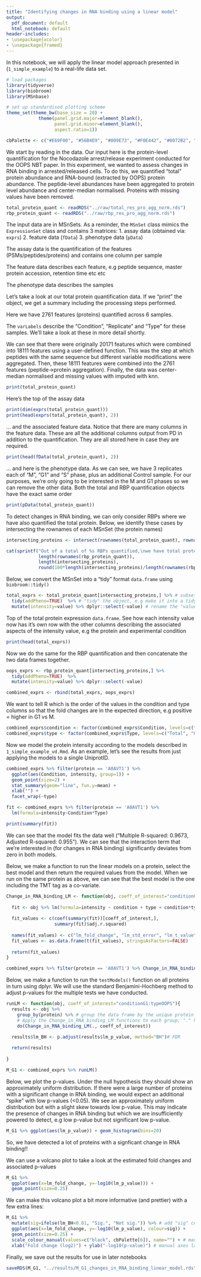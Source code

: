 ```yaml
---
title: "Identifying changes in RNA binding using a linear model"
output:
  pdf_document: default
  html_notebook: default
header-includes:
- \usepackage{xcolor}
- \usepackage{framed}
---
```



\colorlet{shadecolor}{lightgray!10} 

In this notebook, we will apply the linear model approach presented in (`1_simple_example`) to a real-life data set.

```r
# load packages
library(tidyverse)
library(biobroom)
library(MSnbase)

# set up standardised plotting scheme
theme_set(theme_bw(base_size = 20) +
            theme(panel.grid.major=element_blank(),
                  panel.grid.minor=element_blank(),
                  aspect.ratio=1))

cbPalette <- c("#E69F00", "#56B4E9", "#009E73", "#F0E442", "#0072B2", "#D55E00", "#CC79A7", "#999999")
```

We start by reading in the data. Our input here is the protein-level quantification for the Nocodazole arrest/release experiment conducted for the OOPS NBT paper. In this experiment, we wanted to assess changes in RNA binding in arrested/released cells. To do this, we quantified "total" protein abundance and RNA-bound (extracted by OOPS) protein abundance. The peptide-level abundances have been aggregated to protein level abundance and center-median normalised. Proteins with missing values have been removed.

```r
total_protein_quant <- readRDS("../raw/total_res_pro_agg_norm.rds")
rbp_protein_quant <- readRDS("../raw/rbp_res_pro_agg_norm.rds")
```

The input data are in MSnSets. As a reminder, the `MSnSet` class mimics the `ExpressionSet` class and contains 3 matrices:
1. assay data (obtained via: `exprs`)
2. feature data (`fData`)
3. phenotype data (`pData`)

The assay data is the quantification of the features (PSMs/peptides/proteins) and contains one column per sample

The feature data describes each feature, e.g peptide sequence, master protein accession, retention time etc etc

The phenotype data describes the samples

Let's take a look at our total protein quantification data. If we "print" the object, we get a summary including the processing steps performed. 

Here we have 2761 features (proteins) quantified across 6 samples. 

The `varLabels` describe the "Condition", "Replicate" and "Type" for these samples. We'll take a look at these in more detail shortly. 

We can see that there were originally 20171 features which were combined into 18111 features using a user-defined function. This was the step at which peptides with the same sequence but different variable modifications were aggregated. Then, these 18111 features were combined into the 2761 features (peptide->protein aggregation). Finally, the data was center-median normalised and missing values with imputed with knn. 
```r
print(total_protein_quant)
```



Here's the top of the assay data
```r
print(dim(exprs(total_protein_quant)))
print(head(exprs(total_protein_quant), 2))
```

... and the associated feature data. Notice that there are many columns in the feature data. These are all the additional columns output from PD in addition to the quantification. They are all stored here in case they are required.
```r
print(head(fData(total_protein_quant), 2))
```

... and here is the phenotype data. As we can see, we have 3 replicates each of "M", "G1" and "S" phase, plus an additional Control sample. For our purposes, we're only going to be interested in the M and G1 phases so we can remove the other data. Both the total and RBP quantification objects have the exact same order
```r
print(pData(total_protein_quant))
```

To detect changes in RNA binding, we can only consider RBPs where we have also quantified the total protein. Below, we identify these cases by intersecting the rownames of each MSnSet (the protein names)
```r
intersecting_proteins <- intersect(rownames(total_protein_quant), rownames(rbp_protein_quant))

cat(sprintf("Out of a total of %s RBPs quantified,\nwe have total protein quantification for %s proteins = %s %%",
            length(rownames(rbp_protein_quant)),
            length(intersecting_proteins),
            round(100*length(intersecting_proteins)/length(rownames(rbp_protein_quant)), 2)))
```


Below, we convert the MSnSet into a "tidy" format `data.frame` using `biobroom::tidy()`
```r

total_exprs <- total_protein_quant[intersecting_proteins,] %>% # subset to intersecting proteins
  tidy(addPheno=TRUE)  %>% # "tidy" the object, e.g make it into a tidy data format --> long
  mutate(intensity=value) %>% dplyr::select(-value) # rename the "value" column -> "intensity"

```

Top of the total protein expression `data.frame`. See how each intensity value now has it's own row with the other columns describing the associated aspects of the intensity value, e.g the protein and experimental condition
```r
print(head(total_exprs))
```
\colorlet{shadecolor}{yellow!10} 
\begin{shaded}
Question: Why doesn't the MSnSet object store all the data in this long format?
\end{shaded}

\colorlet{shadecolor}{lightgray!10} 

Now we do the same for the RBP quantification and then concatenate the two data frames together.
```r
oops_exprs <- rbp_protein_quant[intersecting_proteins,] %>%
  tidy(addPheno=TRUE)  %>%
  mutate(intensity=value) %>% dplyr::select(-value)

combined_exprs <- rbind(total_exprs, oops_exprs)
```

We want to tell R which is the order of the values in the condition and type columns so that the fold changes are in the expected direction, e.g positive = higher in G1 vs M.
```r
combined_exprs$condition <- factor(combined_exprs$Condition, levels=c("M", "G1"))
combined_exprs$type <- factor(combined_exprs$Type, levels=c("Total", "OOPS"))

```



Now we model the protein intensity according to the models described in `1_simple_example_vd.Rmd`. As an example, let's see the results from just applying the models to a single UniprotID.
```r
combined_exprs %>% filter(protein == 'A0AVT1') %>%
  ggplot(aes(Condition, intensity, group=1)) +
  geom_point(size=2) +
  stat_summary(geom="line", fun.y=mean) +
  xlab("") +
  facet_wrap(~type)

fit <- combined_exprs %>% filter(protein == 'A0AVT1') %>%
  lm(formula=intensity~Condition*Type)

print(summary(fit))

```

We can see that the model fits the data well ("Multiple R-squared:  0.9673,	Adjusted R-squared:  0.955 "). We can see that the interaction term that we're interested in (for changes in RNA binding) significantly deviates from zero in both models.

Below, we make a function to run the linear models on a protein, select the best model and then return the required values from the model. When we run on the same protein as above, we can see that the best model is the one including the TMT tag as a co-variate.
```r
Change_in_RNA_binding_LM <- function(obj, coeff_of_interest="conditionG1:typeOOPS"){
  
  fit <- obj %>% lm(formula=intensity ~ condition + type + condition*type)
  
  fit_values <- c(coef(summary(fit))[coeff_of_interest,],
                  summary(fit)$adj.r.squared)
  
  names(fit_values) <- c("lm_fold_change", "lm_std_error", "lm_t_value", "lm_p_value", "lm_adj_R_squared")
  fit_values <- as.data.frame(t(fit_values), stringsAsFactors=FALSE)
  
  return(fit_values)
}

```

```r
combined_exprs %>% filter(protein == 'A0AVT1') %>% Change_in_RNA_binding_LM()
```

Below, we make a function to run the `testModels()` function on all proteins in turn using dplyr. We will use the standard Benjamini-Hochberg method to adjust p-values for the multiple tests we have conducted.
```r
runLM <- function(obj, coeff_of_interest="conditionG1:typeOOPS"){
  results <- obj %>%
    group_by(protein) %>% # group the data frame by the unique protein values
    # Apply the Change_in_RNA_binding_LM functions to each group; "." here is the whole data frame 
    do(Change_in_RNA_binding_LM(., coeff_of_interest)) 

  results$lm_BH <- p.adjust(results$lm_p_value, method="BH")# FDR 
  
  return(results)
   
}

M_G1 <- combined_exprs %>% runLM()

```

Below, we plot the p-values. Under the null hypothesis they should show an approximately uniform distribution. If there were a large number of proteins with a significant change in RNA binding, we would expect an additional "spike" with low p-values (<0.05). We see an approximately uniform distribution but with a slight skew towards low p-value. This may indicate the presence of changes in RNA binding but which we are insufficiently powered to detect, e.g low p-value but not significant low p-value.
```r
M_G1 %>% ggplot(aes(lm_p_value)) + geom_histogram(bins=20)
``` 

\colorlet{shadecolor}{blue!10} 
\begin{shaded}
Task: How many significant changes in RNA binding were detected (You'll need to settle on a suitable FDR threshold) ?

\end{shaded}

\colorlet{shadecolor}{lightgray!10} 


So, we have detected a lot of proteins with a signficant change in RNA binding!!

We can use a volcano plot to take a look at the estimated fold changes and associated p-values
```r
M_G1 %>%
  ggplot(aes(x=lm_fold_change, y=-log10(lm_p_value))) +
  geom_point(size=0.25)

```

We can make this volcano plot a bit more informative (and prettier) with a few extra lines:
```r
M_G1 %>%
  mutate(sig=ifelse(lm_BH<0.01, "Sig.", "Not sig.")) %>% # add "sig" column
  ggplot(aes(x=lm_fold_change, y=-log10(lm_p_value), colour=sig)) +
  geom_point(size=0.25) + 
  scale_colour_manual(values=c("black", cbPalette[6]), name="") + # manually adjust colours
  xlab("Fold change (log2)") + ylab("-log10(p-value)") # manual axes labels
```


Finally, we save out the results for use in later notebooks
```r
saveRDS(M_G1, "../results/M_G1_changes_in_RNA_binding_linear_model.rds")
```

